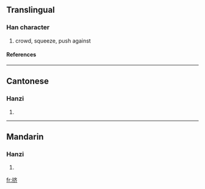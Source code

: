 {{see|擠}}

==Translingual==
===Han character===
{{Han char|rn=64|rad=手|as=06|sn=9|four=|canj=手卜大中 (QYKL)}}
# crowd, squeeze, push against
====References====
{{Han ref|kx=0431.171|hdz=31875.020|uh=6324|ud=25380}}
----
==Cantonese==
===Hanzi===
{{yue-hanzi|jyut=|y=jai1}}
# {{defn|Cantonese}}
----
==Mandarin==
===Hanzi===
{{cmn-hanzi|tra=擠|pin=[[jǐ]] (ji3), [[xián]] (xian2)|wg=chi<sup>3</sup>, hsien<sup>2</sup>}}
# {{defn|Mandarin}}

[[fr:挤]]